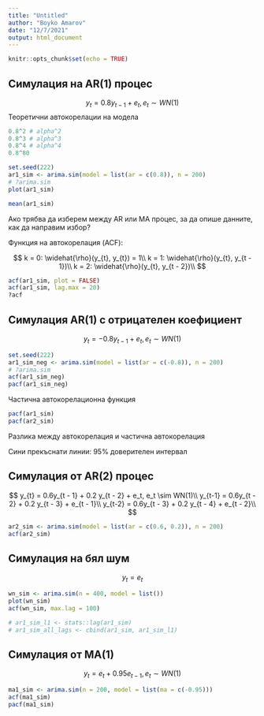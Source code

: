 ```yaml
---
title: "Untitled"
author: "Boyko Amarov"
date: "12/7/2021"
output: html_document
---
```


```r
knitr::opts_chunk$set(echo = TRUE)
```

## Симулация на AR(1) процес

$$
y_{t} = 0.8 y_{t - 1} + e_t, e_t \sim WN(1)
$$
Теоретични автокорелации на модела
```r
0.8^2 # alpha^2
0.8^3 # alpha^3
0.8^4 # alpha^4
0.8^80
```

```r
set.seed(222)
ar1_sim <- arima.sim(model = list(ar = c(0.8)), n = 200)
# ?arima.sim
plot(ar1_sim)
```

```r
mean(ar1_sim)
```

Ако трябва да изберем между AR или МА процес, за да опише данните, как да направим
избор?

Функция на автокорелация (ACF):


$$
k = 0: \widehat{\rho}(y_{t}, y_{t}) = 1\\
k = 1: \widehat{\rho}(y_{t}, y_{t - 1})\\
k = 2: \widehat{\rho}(y_{t}, y_{t - 2})\\
$$
```r
acf(ar1_sim, plot = FALSE)
acf(ar1_sim, lag.max = 20)
?acf
```
## Симулация AR(1) с отрицателен коефициент

$$
y_{t} = -0.8y_{t - 1} + e_t, e_t \sim WN(1)
$$
```r
set.seed(222)
ar1_sim_neg <- arima.sim(model = list(ar = c(-0.8)), n = 200)
# ?arima.sim
acf(ar1_sim_neg)
pacf(ar1_sim_neg)
```

Частична автокорелационна функция

```r
pacf(ar1_sim)
pacf(ar2_sim)
```

Разлика между автокорелация и частична автокорелация



Сини прекъснати линии: 95% доверителен интервал

## Симулация от AR(2) процес

$$
y_{t} = 0.6y_{t - 1} + 0.2 y_{t - 2} + e_t, e_t \sim WN(1)\\
y_{t-1} = 0.6y_{t - 2} + 0.2 y_{t - 3} + e_{t - 1}\\
y_{t-2} = 0.6y_{t - 3} + 0.2 y_{t - 4} + e_{t - 2}\\
$$

```r
ar2_sim <- arima.sim(model = list(ar = c(0.6, 0.2)), n = 200)
acf(ar2_sim)
```



## Симулация на бял шум

$$
y_{t} = e_{t}
$$

```r
wn_sim <- arima.sim(n = 400, model = list())
plot(wn_sim)
acf(wn_sim, max.lag = 100)
```


```r
# ar1_sim_l1 <- stats::lag(ar1_sim)
# ar1_sim_all_lags <- cbind(ar1_sim, ar1_sim_l1)
```


## Симулация от MA(1)

$$
y_{t} = e_t + 0.95 e_{t - 1}, e_t \sim WN(1)
$$

```r
ma1_sim <- arima.sim(n = 200, model = list(ma = c(-0.95)))
acf(ma1_sim)
pacf(ma1_sim)
```

